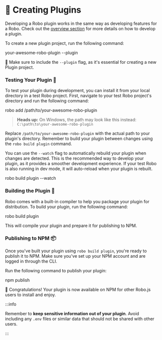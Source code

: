 
# 🌟 Creating Plugins

Developing a Robo plugin works in the same way as developing features for a Robo. Check out the [overview section](/docs/basics/overview) for more details on how to develop a plugin.

To create a new plugin project, run the following command:

<Terminal create>your-awesome-robo-plugin --plugin</Terminal>

🔑 Make sure to include the `--plugin` flag, as it's essential for creating a new Plugin project.

### Testing Your Plugin 🧪

To test your plugin during development, you can install it from your local directory in a test Robo project. First, navigate to your test Robo project's directory and run the following command:

<Terminal execute>robo add /path/to/your-awesome-robo-plugin</Terminal>

> **Heads up:** On Windows, the path may look like this instead: `C:\path\to\your-awesome-robo-plugin`

Replace `/path/to/your-awesome-robo-plugin` with the actual path to your plugin's directory. Remember to build your plugin between changes using the `robo build plugin` command.

You can use the `--watch` flag to automatically rebuild your plugin when changes are detected. This is the recommended way to develop your plugin, as it provides a smoother development experience. If your test Robo is also running in dev mode, it will auto-reload when your plugin is rebuilt.

<Terminal execute>robo build plugin --watch</Terminal>

### Building the Plugin 🔨

Robo comes with a built-in compiler to help you package your plugin for distribution. To build your plugin, run the following command:

<Terminal execute>robo build plugin</Terminal>

This will compile your plugin and prepare it for publishing to NPM.

### Publishing to NPM 📦

Once you've built your plugin using `robo build plugin`, you're ready to publish it to NPM. Make sure you've set up your NPM account and are logged in through the CLI.

Run the following command to publish your plugin:

<Terminal>npm publish</Terminal>

🎉 Congratulations! Your plugin is now available on NPM for other Robo.js users to install and enjoy.

:::info

Remember to **keep sensitive information out of your plugin**. Avoid including any `.env` files or similar data that should not be shared with other users.

:::
